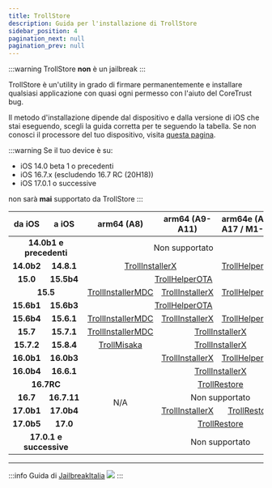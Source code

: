 ```yaml
---
title: TrollStore
description: Guida per l'installazione di TrollStore
sidebar_position: 4
pagination_next: null
pagination_prev: null
---
```


:::warning
TrollStore **non** è un jailbreak
:::

TrollStore è un'utility in grado di firmare permanentemente e installare qualsiasi applicazione con quasi ogni permesso con l'aiuto del CoreTrust bug.

Il metodo d'installazione dipende dal dispositivo e dalla versione di iOS che stai eseguendo, scegli la guida corretta per te seguendo la tabella. Se non conosci il processore del tuo dispositivo, visita [questa pagina](https://appledb.dev/device-selection/).

:::warning
Se il tuo device è su:

* iOS 14.0 beta 1 o precedenti
* iOS 16.7.x (escludendo 16.7 RC (20H18))
* iOS 17.0.1 o successive

non sarà **mai** supportato da TrollStore
:::

<table style={{ width: '100%' }}>
  <thead>
    <tr>
      <th>da iOS</th>
      <th>a iOS</th>
      <th>arm64 (A8)</th>
      <th>arm64 (A9-A11)</th>
      <th>arm64e (A12-A17 / M1-M2)</th>
    </tr>
  </thead>
  <tbody>
    <tr>
      <td align="center" valign="middle" colspan="2"><strong>14.0b1 e precedenti</strong></td>
      <td align="center" valign="middle" colspan="3">Non supportato</td>
    </tr>
    <tr>
      <td align="center" valign="middle"><strong>14.0b2</strong></td>
      <td align="center" valign="middle"><strong>14.8.1</strong></td>
      <td align="center" valign="middle" colspan="2"><a href="guide-trollstore/TrollInstallerX">TrollInstallerX</a></td>
      <td align="center" valign="middle"><a href="guide-trollstore/TrollHelperOTA">TrollHelperOTA</a></td>
    </tr>
    <tr>
      <td align="center" valign="middle"><strong>15.0</strong></td>
      <td align="center" valign="middle"><strong>15.5b4</strong></td>
      <td align="center" valign="middle" colspan="3"><a href="guide-trollstore/TrollHelperOTA">TrollHelperOTA</a></td>
    </tr>
    <tr>
      <td align="center" valign="middle" colspan="2"><strong>15.5</strong></td>
      <td align="center" valign="middle"><a href="guide-trollstore/TrollInstallerMDC">TrollInstallerMDC</a></td>
      <td align="center" valign="middle"><a href="guide-trollstore/TrollInstallerX">TrollInstallerX</a></td>
      <td align="center" valign="middle"><a href="guide-trollstore/TrollHelperOTA">TrollHelperOTA</a></td>
    </tr>
    <tr>
      <td align="center" valign="middle"><strong>15.6b1</strong></td>
      <td align="center" valign="middle"><strong>15.6b3</strong></td>
      <td align="center" valign="middle" colspan="3"><a href="guide-trollstore/TrollHelperOTA">TrollHelperOTA</a></td>
    </tr>
    <tr>
      <td align="center" valign="middle"><strong>15.6b4</strong></td>
      <td align="center" valign="middle"><strong>15.6.1</strong></td>
      <td align="center" valign="middle"><a href="guide-trollstore/TrollInstallerMDC">TrollInstallerMDC</a></td>
      <td align="center" valign="middle"><a href="guide-trollstore/TrollInstallerX">TrollInstallerX</a></td>
      <td align="center" valign="middle"><a href="guide-trollstore/TrollHelperOTA">TrollHelperOTA</a></td>
    </tr>
    <tr>
      <td align="center" valign="middle"><strong>15.7</strong></td>
      <td align="center" valign="middle"><strong>15.7.1</strong></td>
      <td align="center" valign="middle"><a href="guide-trollstore/TrollInstallerMDC">TrollInstallerMDC</a></td>
      <td align="center" valign="middle" colspan="2"><a href="guide-trollstore/TrollInstallerX">TrollInstallerX</a></td>
    </tr>
    <tr>
      <td align="center" valign="middle"><strong>15.7.2</strong></td>
      <td align="center" valign="middle"><strong>15.8.4</strong></td>
      <td align="center" valign="middle"><a href="guide-trollstore/TrollMisaka">TrollMisaka</a></td>
      <td align="center" valign="middle" colspan="2"><a href="guide-trollstore/TrollInstallerX">TrollInstallerX</a></td>
    </tr>
    <tr>
      <td align="center" valign="middle"><strong>16.0b1</strong></td>
      <td align="center" valign="middle"><strong>16.0b3</strong></td>
      <td align="center" valign="middle" rowspan="7">N/A</td>
      <td align="center" valign="middle"><a href="guide-trollstore/TrollInstallerX">TrollInstallerX</a></td>
      <td align="center" valign="middle"><a href="guide-trollstore/TrollHelperOTA">TrollHelperOTA</a></td>
    </tr>
    <tr>
      <td align="center" valign="middle"><strong>16.0b4</strong></td>
      <td align="center" valign="middle"><strong>16.6.1</strong></td>
      <td align="center" valign="middle" colspan="2"><a href="guide-trollstore/TrollInstallerX">TrollInstallerX</a></td>
    </tr>
    <tr>
      <td align="center" valign="middle" colspan="2"><strong>16.7RC</strong></td>
      <td align="center" valign="middle" colspan="2"><a href="guide-trollstore/TrollRestore">TrollRestore</a></td>
    </tr>
    <tr>
      <td align="center" valign="middle"><strong>16.7</strong></td>
      <td align="center" valign="middle"><strong>16.7.11</strong></td>
      <td align="center" valign="middle" colspan="2">Non supportato</td>
    </tr>
    <tr>
      <td align="center" valign="middle"><strong>17.0b1</strong></td>
      <td align="center" valign="middle"><strong>17.0b4</strong></td>
      <td align="center" valign="middle"><a href="guide-trollstore/TrollInstallerX">TrollInstallerX</a></td>
      <td align="center" valign="middle"><a href="guide-trollstore/TrollRestore">TrollRestore</a></td>
    </tr>
    <tr>
      <td align="center" valign="middle"><strong>17.0b5</strong></td>
      <td align="center" valign="middle"><strong>17.0</strong></td>
      <td align="center" valign="middle" colspan="2"><a href="guide-trollstore/TrollRestore">TrollRestore</a></td>
    </tr>
    <tr>
      <td align="center" valign="middle" colspan="2"><strong>17.0.1 e successive</strong></td>
      <td align="center" valign="middle" colspan="2">Non supportato</td>
    </tr>
  </tbody>
</table>


---
:::info
Guida di [JailbreakItalia](https://t.me/JailbreakItalia) ![](https://upload.wikimedia.org/wikipedia/commons/thumb/8/82/Telegram_logo.svg/15px-Telegram_logo.svg.png)
:::